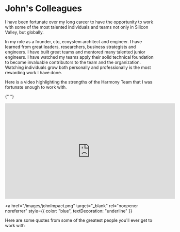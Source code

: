 
# John's Colleagues

<ZoomImage
  src="/images/HarmonyTeam.jpg"
  alt="Harmony Team"
  title="HarmonyTeam"
/>

I have been fortunate over my long career to have the opportunity to work with some of the most talented individuals and teams not only in Silicon Valley, but globally.

In my role as a founder, cto, ecoystem architect and engineer. I have learned from great leaders,
researchers, business strategists and engineers. I have built great teams and mentored many talented junior engineers. I have watched my teams apply their solid technical foundation to become invaluable contributors to the team and the organization. Watching individuals grow both personally and professionally is the most rewarding work I have done.

Here is a video highlighting the strengths of the Harmony Team that I was fortunate enough to work with.

{" "}

<div className="video-responsive">
  <iframe
    width="560"
    height="315"
    src="https://www.youtube.com/embed/easABjC4gIY"
    frameBorder="0"
    allow="accelerometer; autoplay; encrypted-media; gyroscope; picture-in-picture"
    allowFullScreen
  ></iframe>
</div>

<a
  href="/images/johnImpact.png"
  target="_blank"
  rel="noopener noreferrer"
  style={{ color: "blue", textDecoration: "underline" }}
>
  Here are some quotes from some of the greatest people you'll ever get to work
  with
</a>
